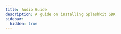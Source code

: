 ```yaml
---
title: Audio Guide
description: A guide on installing Splashkit SDK
sidebar:
  hidden: true
---
```





<CardGrid stagger>

<LinkCard
    title="Getting Started Audio"
    description="Written by Various on Jun 10 2018 "
    href="/guides/animations/using-animation/"
/>
</CardGrid>

